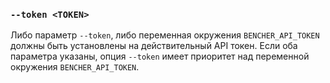 ### `--token <TOKEN>`

Либо параметр `--token`, либо переменная окружения `BENCHER_API_TOKEN` должны быть установлены на действительный API токен. Если оба параметра указаны, опция `--token` имеет приоритет над переменной окружения `BENCHER_API_TOKEN`.